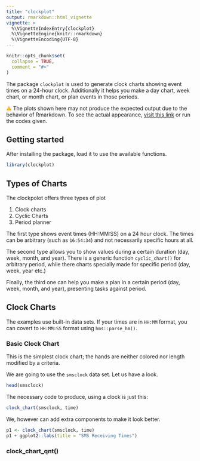 ```yaml
---
title: "clockplot"
output: rmarkdown::html_vignette
vignette: >
  %\VignetteIndexEntry{clockplot}
  %\VignetteEngine{knitr::rmarkdown}
  %\VignetteEncoding{UTF-8}
---
```


```r
knitr::opts_chunk$set(
  collapse = TRUE,
  comment = "#>"
)
```

The package `clockplot` is used to generate clock charts showing event times 
on a 24-hour clock. Additionally it helps you make a day chart, week chart, 
or month chart, or plan events in those periods.

<span style = "color:Orange;">⚠</span> The plots shown here may not produce the
expected output due to the behavior of Rmarkdown. To see the actual appearance,
[visit this link](https://github.com/mahmudstat/clockplot) or run the codes given. 

## Getting started

After installing the package, load it to use the available functions. 

```r
library(clockplot)
```

## Types of Charts

The clockpolot offers three types of plot

1. Clock charts
2. Cyclic Charts
3. Period planner

The first type shows event times (HH:MM:SS) on a 24 hour clock. The times can be 
arbitrary (such as `16:54:34`) and not necessarily specific hours at all. 


The second type allows you to show values during a certain duration (day, week, month, and year). There is a generic function `cyclic_chart()` for arbitrary period, while
there charts specially made for specific period (day, week, year etc.)

Finally, the third one can help you make a plan in a certain period (day, week, month, and year), presenting tasks against period. 

## Clock Charts

The examples use built-in data sets. If your times are in `HH:MM` format,
you can covert to `HH:MM:SS` format using `hms::parse_hm()`. 

### Basic Clock Chart

This is the simplest clock chart; the hands are
neither colored nor length modified by a criteria. 

We are going to use the `smsclock` data set. Let us have a look. 

```r
head(smsclock)
```

The necessary code to produce, using  a clock is just this:

```r
clock_chart(smsclock, time)
```

We, however can add extra components to make it look better. 


```r
p1 <- clock_chart(smsclock, time)
p1 + ggplot2::labs(title = "SMS Receiving Times")
```


### clock_chart_qnt()




